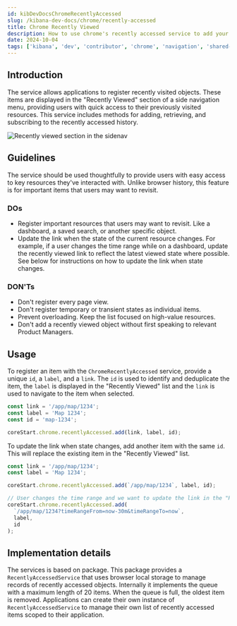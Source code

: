 ```yaml
---
id: kibDevDocsChromeRecentlyAccessed
slug: /kibana-dev-docs/chrome/recently-accessed
title: Chrome Recently Viewed
description: How to use chrome's recently accessed service to add your links to the recently viewed list in the side navigation.
date: 2024-10-04
tags: ['kibana', 'dev', 'contributor', 'chrome', 'navigation', 'shared-ux']
---
```


## Introduction

The <DocLink id="kibKbnCoreChromeBrowserPluginApi" section="def-public.ChromeRecentlyAccessed" text="ChromeRecentlyAccessed" /> service allows applications to register recently visited objects. These items are displayed in the "Recently Viewed" section of a side navigation menu, providing users with quick access to their previously visited resources. This service includes methods for adding, retrieving, and subscribing to the recently accessed history.

![Recently viewed section in the sidenav](./chrome_recently_accessed.png)

## Guidelines

The <DocLink id="kibKbnCoreChromeBrowserPluginApi" section="def-public.ChromeRecentlyAccessed" text="ChromeRecentlyAccessed" /> service should be used thoughtfully to provide users with easy access to key resources they've interacted with. Unlike browser history, this feature is for important items that users may want to revisit.

### DOs

- Register important resources that users may want to revisit. Like a dashboard, a saved search, or another specific object.
- Update the link when the state of the current resource changes. For example, if a user changes the time range while on a dashboard, update the recently viewed link to reflect the latest viewed state where possible. See below for instructions on how to update the link when state changes.

### DON'Ts

- Don't register every page view.
- Don't register temporary or transient states as individual items.
- Prevent overloading. Keep the list focused on high-value resources.
- Don't add a recently viewed object without first speaking to relevant Product Managers.

## Usage

To register an item with the `ChromeRecentlyAccessed` service, provide a unique `id`, a `label`, and a `link`. The `id` is used to identify and deduplicate the item, the `label` is displayed in the "Recently Viewed" list and the `link` is used to navigate to the item when selected.

```ts
const link = '/app/map/1234';
const label = 'Map 1234';
const id = 'map-1234';

coreStart.chrome.recentlyAccessed.add(link, label, id);
```

To update the link when state changes, add another item with the same `id`. This will replace the existing item in the "Recently Viewed" list.

```ts
const link = '/app/map/1234';
const label = 'Map 1234';

coreStart.chrome.recentlyAccessed.add(`/app/map/1234`, label, id);

// User changes the time range and we want to update the link in the "Recently Viewed" list
coreStart.chrome.recentlyAccessed.add(
  `/app/map/1234?timeRangeFrom=now-30m&timeRangeTo=now`,
  label,
  id
);
```

## Implementation details

The <DocLink id="kibKbnCoreChromeBrowserPluginApi" section="def-public.ChromeRecentlyAccessed" text="ChromeRecentlyAccessed" /> services is based on <DocLink id="kibKbnRecentlyAccessedPluginApi" text="@kbn/recently-accessed"/> package. This package provides a `RecentlyAccessedService` that uses browser local storage to manage records of recently accessed objects. Internally it implements the queue with a maximum length of 20 items. When the queue is full, the oldest item is removed.
Applications can create their own instance of `RecentlyAccessedService` to manage their own list of recently accessed items scoped to their application.
